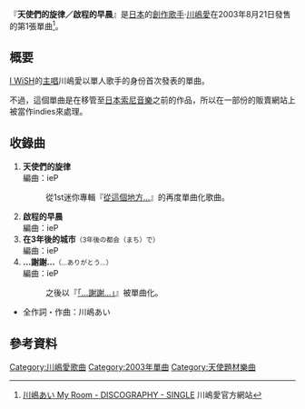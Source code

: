 {{Infobox Single
 | Name           = 天使們的旋律／啟程的早晨
 | Artist         = [[川嶋愛|川嶋愛]]
 | Album          = 
 | A-side         = 
 | B-side         = 
 | Released       = 2003年8月21日
 | Format         = [[單曲|Maxi單曲]]
 | Recorded       = 
 | Genre          = [[J-POP|J-POP]]
 | Length         = 20分06秒
 | Label          = Tsubasa Record
 | Writer         = 
 | Producer       = 
 | Certification  = 
 | Chart position = * 週間最高位21位（[[公信榜|公信榜]]）
 | Last single    = 
 | This single    = '''天使們的旋律／啟程的早晨'''<br />（2003年）
 | Next single    = [[12個的季節〜第4個春天〜|12個的季節〜第4個春天〜]]<br />（2004年）
 }}
{{japanese
|japanese = 天使たちのメロディー／旅立ちの朝
|kana = てんしたちのメロディー／たびだちのあさ
|romaji = Tenshi Tachi no Melody / Tabidachi no Asa
}}
『'''天使們的旋律／啟程的早晨'''』是[[日本|日本]]的[[創作歌手|創作歌手]]‧[[川嶋愛|川嶋愛]]在2003年8月21日發售的第1張單曲<ref>[http://www.kawashimaai.com/discography/index.php 川嶋あい My Room - DISCOGRAPHY - SINGLE] {{Wayback|url=http://www.kawashimaai.com/discography/index.php |date=20130614045647 }} 川嶋愛官方網站</ref>。

== 概要 ==
[[I_WiSH|I WiSH]]的[[主唱|主唱]]川嶋愛以單人歌手的身份首次發表的單曲。

不過，這個單曲是在移管至[[日本索尼音樂|日本索尼音樂]]之前的作品，所以在一部份的販賣網站上被當作indies來處理。

== 收錄曲 ==

#'''天使們的旋律'''<br/>編曲：ieP
#:從1st迷你專輯『[[從這個地方…|從這個地方…]]』的再度單曲化歌曲。
#'''啟程的早晨'''<br/>編曲：ieP
#'''在3年後的城市'''<span style="font-size:smaller">（3年後の都会（まち）で）</span><br/>編曲：ieP
#'''…謝謝...'''<span style="font-size:smaller">（…ありがとう...）</span><br/>編曲：ieP
#:之後以『[[「…謝謝...」|「…謝謝...」]]』被單曲化。

* 全作詞・作曲：川嶋あい

== 參考資料 ==
{{reflist}}

{{川嶋愛}}
{{DEFAULTSORT:Tenshi Tachi no Melody Tabidachi no Asa}}
[[Category:川嶋愛歌曲|Category:川嶋愛歌曲]]
[[Category:2003年單曲|Category:2003年單曲]]
[[Category:天使題材樂曲|Category:天使題材樂曲]]